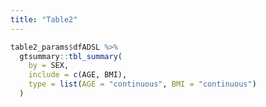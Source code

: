 ```yaml
---
title: "Table2"
---
```


```r
table2_params$dfADSL %>% 
  gtsummary::tbl_summary(
    by = SEX,
    include = c(AGE, BMI), 
    type = list(AGE = "continuous", BMI = "continuous")
  )
```
